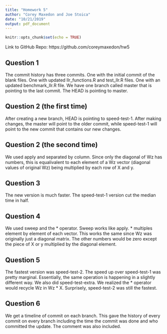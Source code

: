 ```yaml
---
title: "Homework 5"
author: "Corey Maxedon and Joe Stoica"
date: "10/21/2019"
output: pdf_document
---
```


```r
knitr::opts_chunk$set(echo = TRUE)
```

Link to GitHub Repo: https://github.com/coreymaxedon/hw5

## Question 1

The commit history has three commits. One with the initial commit of the blank files. One with updated llr_functions.R and test_llr.R files. One with an updated benchmark_llr.R file. We have one branch called master that is pointing to the last commit. The HEAD is pointing to master.

## Question 2 (the first time)

After creating a new branch, HEAD is pointing to speed-test-1. After making changes, the master will point to the older commit, while speed-test-1 will point to the new commit that contains our new changes. 

## Question 2 (the second time)

We used apply and separated by column. Since only the diagonal of Wz has numbers, this is equalivalent to each element of a Wz vector (diagonal values of original Wz) being multiplied by each row of X and y. 

## Question 3

The new version is much faster. The speed-test-1 version cut the median time in half.

## Question 4

We used sweep and the * operator. Sweep works like apply. * multiples element by element of each vector. This works the same since Wz was originally just a diagonal matrix. The other numbers would be zero except the piece of X or y multiplied by the diagonal element.

## Question 5

The fastest version was speed-test-2. The speed up over speed-test-1 was pretty marginal. Essentially, the same operation is happening in a slightly different way. We also did speed-test-extra. We realized the * operator would recycle Wz in Wz * X. Surprisely, speed-test-2 was still the fastest.

## Question 6

We get a timeline of commit on each branch. This gave the history of every commit on every branch including the time the commit was done and who committed the update. The comment was also included.
